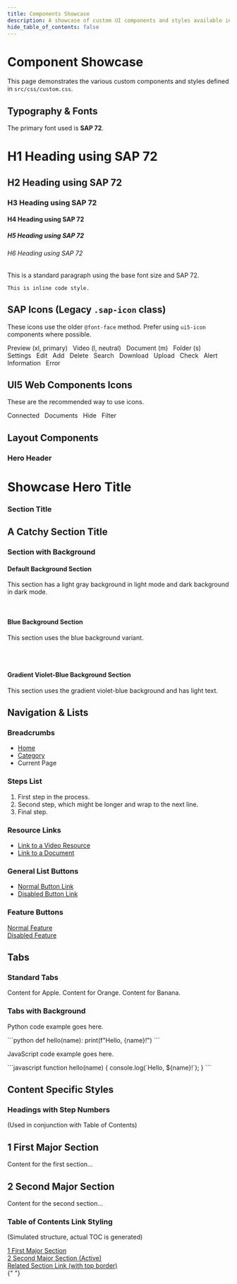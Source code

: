 ```yaml
---
title: Components Showcase
description: A showcase of custom UI components and styles available in this Docusaurus project.
hide_table_of_contents: false
---
```




# Component Showcase

This page demonstrates the various custom components and styles defined in `src/css/custom.css`.

## Typography & Fonts

The primary font used is **SAP 72**.

<h1>H1 Heading using SAP 72</h1>
<h2>H2 Heading using SAP 72</h2>
<h3>H3 Heading using SAP 72</h3>
<h4>H4 Heading using SAP 72</h4>
<h5>H5 Heading using SAP 72</h5>
<h6>H6 Heading using SAP 72</h6>
<p>This is a standard paragraph using the base font size and SAP 72.</p>
<p>
  <code>This is inline code style.</code>
</p>

## SAP Icons (Legacy `.sap-icon` class)

These icons use the older `@font-face` method. Prefer using `ui5-icon` components where possible.

<p>
  <i className="sap-icon sap-icon--preview sap-icon--xl sap-icon--primary"></i> Preview (xl, primary) &nbsp;
  <i className="sap-icon sap-icon--video sap-icon--l sap-icon--neutral"></i> Video (l, neutral) &nbsp;
  <i className="sap-icon sap-icon--document sap-icon--m"></i> Document (m) &nbsp;
  <i className="sap-icon sap-icon--folder sap-icon--s"></i> Folder (s) &nbsp;
  <i className="sap-icon sap-icon--settings"></i> Settings &nbsp;
  <i className="sap-icon sap-icon--edit"></i> Edit &nbsp;
  <i className="sap-icon sap-icon--add"></i> Add &nbsp;
  <i className="sap-icon sap-icon--delete"></i> Delete &nbsp;
  <i className="sap-icon sap-icon--search"></i> Search &nbsp;
  <i className="sap-icon sap-icon--download"></i> Download &nbsp;
  <i className="sap-icon sap-icon--upload"></i> Upload &nbsp;
  <i className="sap-icon sap-icon--check"></i> Check &nbsp;
  <i className="sap-icon sap-icon--alert"></i> Alert &nbsp;
  <i className="sap-icon sap-icon--information"></i> Information &nbsp;
  <i className="sap-icon sap-icon--error"></i> Error &nbsp;
</p>

## UI5 Web Components Icons

These are the recommended way to use icons.

<p>
  <Icon name="connected" style={{ color: "var(--ifm-color-primary)", fontSize: "2rem" }} /> Connected &nbsp;
  <Icon name="documents" style={{ color: "var(--sap-horizon-neutral-9)", fontSize: "1.5rem" }} /> Documents &nbsp;
  <Icon name="hide" style={{ color: "var(--sap-horizon-neutral-8)", fontSize: "1.25rem" }} /> Hide &nbsp;
  <Icon name="filter" style={{ fontSize: "1rem" }} /> Filter &nbsp;
</p>

## Layout Components

### Hero Header

<div className="hero-header">
  <h1>Showcase Hero Title</h1>
</div>

### Section Title

<h2 className="section-title">
  A Catchy <span className="highlight">Section Title</span>
</h2>

### Section with Background

<div className="section-with-background">
  <h4>Default Background Section</h4>
  <p>This section has a light gray background in light mode and dark background in dark mode.</p>
</div>
<br />
<div className="section-with-background blue">
  <h4>Blue Background Section</h4>
  <p>This section uses the blue background variant.</p>
</div>
<br />
<br />
<div className="section-with-background gradient-violet-blue">
  <h4>Gradient Violet-Blue Background Section</h4>
  <p>This section uses the gradient violet-blue background and has light text.</p>
</div>

## Navigation & Lists

### Breadcrumbs

<nav aria-label="breadcrumbs">
  <ul className="breadcrumbs">
    <li className="breadcrumbs__item">
      <a className="breadcrumbs__link" href="#">
        Home
      </a>
    </li>
    <li className="breadcrumbs__item">
      <a className="breadcrumbs__link" href="#">
        Category
      </a>
    </li>
    <li className="breadcrumbs__item breadcrumbs__item--active">
      <span className="breadcrumbs__link" aria-current="page">
        Current Page
      </span>
    </li>
  </ul>
</nav>

### Steps List

<ol className="steps-list">
  <li>First step in the process.</li>
  <li>Second step, which might be longer and wrap to the next line.</li>
  <li>Final step.</li>
</ol>

### Resource Links

<div style={{ height: "200px", border: "1px dashed grey", padding: "1rem", position: "relative" }}>
  <ul className="resource-links">
    <li>
      <a target="_blank" href="#">
        <i className="sap-icon sap-icon--video sap-icon--neutral"></i>
        <span>Link to a Video Resource</span>
      </a>
    </li>
    <li>
      <a target="_blank" href="#">
        <i className="sap-icon sap-icon--document sap-icon--neutral"></i>
        <span>Link to a Document</span>
      </a>
    </li>
  </ul>
</div>

### General List Buttons

<ul className="button-list">
  <li className="list-button-item">
    <a href="#">
      <Icon name="documents"></Icon>
      <span>Normal Button Link</span>
    </a>
  </li>
  <li className="list-button-item">
    <a href="#" className="disabled">
      <Icon name="lateness"></Icon>
      <span>Disabled Button Link</span>
    </a>
  </li>
</ul>

### Feature Buttons

<div class="row">
  <div class="col col--6">
    <a href="#" className="feature-button">
      <Icon name="discussion"></Icon>
      <span>Normal Feature</span>
    </a>
  </div>
  <div class="col col--6">
    <a href="#" className="feature-button disabled">
      <Icon name="connected"></Icon>
      <span>Disabled Feature</span>
    </a>
  </div>
</div>

## Tabs

### Standard Tabs

<Tabs groupId="showcase-tabs-1">
  <TabItem value="apple" label="Apple" default>
    Content for Apple.
  </TabItem>
  <TabItem value="orange" label="Orange">
    Content for Orange.
  </TabItem>
  <TabItem value="banana" label="Banana">
    Content for Banana.
  </TabItem>
</Tabs>

### Tabs with Background

<div className="tabs-with-background">
  <Tabs groupId="showcase-tabs-2">
    <TabItem value="code-py" label="Python" default>
      <p>Python code example goes here.</p>
      ```python
      def hello(name):
          print(f"Hello, {name}!")
      ```
    </TabItem>
    <TabItem value="code-js" label="JavaScript">
      <p>JavaScript code example goes here.</p>
      ```javascript
      function hello(name) {
        console.log(`Hello, ${name}!`);
      }
      ```
    </TabItem>
  </Tabs>
</div>

## Content Specific Styles

### Headings with Step Numbers

(Used in conjunction with Table of Contents)

<h2>
  <span className="step-number">1</span> <span className="step-title">First Major Section</span>
</h2>
<p>Content for the first section...</p>

<h2>
  <span className="step-number">2</span> <span className="step-title">Second Major Section</span>
</h2>
<p>Content for the second section...</p>

### Table of Contents Link Styling

(Simulated structure, actual TOC is generated)

<div>
  <a className="table-of-contents__link" href="#1-first-major-section">
    <span className="step-number">1</span> First Major Section
  </a>
</div>
<div>
  <a className="table-of-contents__link table-of-contents__link--active" href="#2-second-major-section">
    <span className="step-number">2</span> Second Major Section (Active)
  </a>
</div>
<div>
  <a className="table-of-contents__link post-article-first-title" href="#">
    Related Section Link (with top border)
  </a>
</div>{" "}
